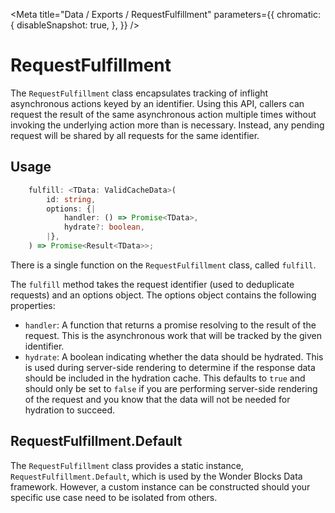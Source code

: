 
<Meta
    title="Data / Exports / RequestFulfillment"
    parameters={{
        chromatic: {
            disableSnapshot: true,
        },
    }}
/>

# RequestFulfillment

The `RequestFulfillment` class encapsulates tracking of inflight asynchronous actions keyed by an identifier. Using this API, callers can request the result of the same asynchronous action multiple times without invoking the underlying action more than is necessary. Instead, any pending request will be shared by all requests for the same identifier.

## Usage

```ts
    fulfill: <TData: ValidCacheData>(
        id: string,
        options: {|
            handler: () => Promise<TData>,
            hydrate?: boolean,
        |},
    ) => Promise<Result<TData>>;
```

There is a single function on the `RequestFulfillment` class, called `fulfill`.

The `fulfill` method takes the request identifier (used to deduplicate requests) and an options object. The options object contains the following properties:

 * `handler`: A function that returns a promise resolving to the result of the request. This is the asynchronous work that will be tracked by the given identifier.
 * `hydrate`: A boolean indicating whether the data should be hydrated. This is used during server-side rendering to determine if the response data should be included in the hydration cache. This defaults to `true` and should only be set to `false` if you are performing server-side rendering of the request and you know that the data will not be needed for hydration to succeed.

## RequestFulfillment.Default
The `RequestFulfillment` class provides a static instance, `RequestFulfillment.Default`, which is used by the Wonder Blocks Data framework. However, a custom instance can be constructed should your specific use case need to be isolated from others.

